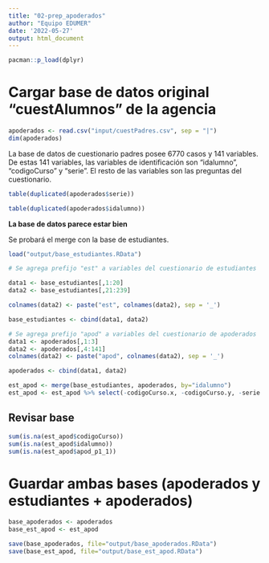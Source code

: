```yaml
---
title: "02-prep_apoderados"
author: "Equipo EDUMER"
date: '2022-05-27'
output: html_document
---
```


```r
pacman::p_load(dplyr)
```


# Cargar base de datos original "cuestAlumnos" de la agencia

```r
apoderados <- read.csv("input/cuestPadres.csv", sep = "|")
dim(apoderados)
```


La base de datos de cuestionario padres posee 6770 casos y 141 variables. De estas 141 variables, las variables de identificación son "idalumno", "codigoCurso" y "serie". El resto de las variables son las preguntas del cuestionario.

```r
table(duplicated(apoderados$serie))
```

```r
table(duplicated(apoderados$idalumno))
```

**La base de datos parece estar bien**

Se probará el merge con la base de estudiantes.

```r
load("output/base_estudiantes.RData")

# Se agrega prefijo "est" a variables del cuestionario de estudiantes

data1 <- base_estudiantes[,1:20]
data2 <- base_estudiantes[,21:239]

colnames(data2) <- paste("est", colnames(data2), sep = '_')

base_estudiantes <- cbind(data1, data2)

# Se agrega prefijo "apod" a variables del cuestionario de apoderados
data1 <- apoderados[,1:3]
data2 <- apoderados[,4:141]
colnames(data2) <- paste("apod", colnames(data2), sep = '_')

apoderados <- cbind(data1, data2)
```

```r
est_apod <- merge(base_estudiantes, apoderados, by="idalumno")
est_apod <- est_apod %>% select(-codigoCurso.x, -codigoCurso.y, -serie.y, -serie, serie=serie.x)
```

## Revisar base

```r
sum(is.na(est_apod$codigoCurso))
sum(is.na(est_apod$idalumno))
sum(is.na(est_apod$apod_p1_1))
```

# Guardar ambas bases (apoderados y estudiantes + apoderados)

```r
base_apoderados <- apoderados
base_est_apod <- est_apod
```


```r
save(base_apoderados, file="output/base_apoderados.RData")
save(base_est_apod, file="output/base_est_apod.RData")
```







